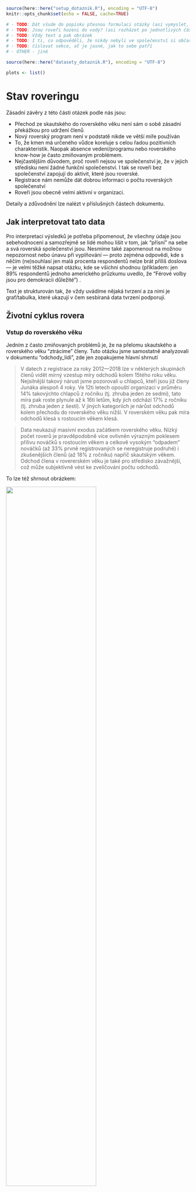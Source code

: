 

```{r setup, message=FALSE,warning=FALSE, results="hide", echo = FALSE}
source(here::here("setup_dotaznik.R"), encoding = "UTF-8")
knitr::opts_chunk$set(echo = FALSE, cache=TRUE)

# - TODO: Dát všude do popisku pťesnou formulaci otázky (asi vymyslet, aby byla v grafů)
# - TODO: Jsou roveři hozeni do vody? (asi rozházet po jednotlivých částech?)
# - TODO: Vždy text a pak obrázek
# - TODO: I ti, co odpověděli, že nikdy nebyli ve společenství si občas přivlastnili roverské role... Rozmyslet, co to znamená. (asi hlavně problém kvality dat) 
# - TODO: číslovat sekce, ať je jasné, jak to sebe patří
# - OTHER - jiné

```


```{r nacist_data, message=FALSE}
source(here::here("datasety_dotaznik.R"), encoding = "UTF-8")

plots <- list() 
```

# Stav roveringu

Zásadní závěry z této části otázek podle nás jsou:

- Přechod ze skautského do roverského věku není sám o sobě zásadní překážkou pro udržení členů
- Nový roverský program není v podstatě nikde ve větší míře používán
- To, že kmen má určeného vůdce koreluje s celou řadou pozitivních charakteristik. Naopak absence vedení/programu nebo roverského know-how je často zmiňovaným problémem.
- Nejčastějším důvodem, proč roveři nejsou ve společenství je, že v jejich středisku není žádné funkční společenství. I tak se roveři bez společenství zapojují do aktivit, které jsou roverské.
- Registrace nám nemůže dát dobrou informaci o počtu roverských společenství
- Roveři jsou obecně velmi aktivní v organizaci.

Detaily a zdůvodnění lze nalézt v příslušných částech dokumentu.

## Jak interpretovat tato data

Pro interpretaci výsledků je potřeba připomenout, že všechny údaje jsou sebehodnocení a samozřejmě se lidé mohou lišit v tom, jak "přísní" na sebe a svá roverská společenství jsou. Nesmíme také zapomenout na možnou nepozornost nebo únavu při vyplňování --- proto zejména odpovědi, kde s něčím (ne)souhlasí jen malá procenta respondentů nelze brát příliš doslova --- je velmi těžké napsat otázku, kde se všichni shodnou (příkladem: jen 89% respondentů jednoho amerického průzkumu uvedlo, že "Férové volby jsou pro demokracii důležité") .

Text je strukturován tak, že vždy uvádíme nějaká tvrzení a za nimi je graf/tabulka, které ukazují v čem sesbíraná data tvrzení podporují.

## Životní cyklus rovera

### Vstup do roverského věku

Jedním z často zmiňovaných problémů je, že na přelomu skautského a roverského věku "ztrácíme" členy. Tuto otázku jsme samostatně analyzovali v dokumentu "odchody_lidi", zde jen zopakujeme hlavní shrnutí 

> V datech z registrace za roky 2012---2018 lze v některých skupinách členů vidět mírný vzestup míry odchodů kolem 15tého roku věku. Nejsilnější takový nárust jsme pozorovali u chlapců, kteří jsou již členy Junáka alespoň 4 roky. Ve 12ti letech opouští organizaci v průměru 14% takovýchto chlapců z ročníku (tj. zhruba jeden ze sedmi), tato míra pak roste plynule až k 16ti letům, kdy jich odchází 17% z ročníku (tj. zhruba jeden z šesti). V jiných kategoriích je nárůst odchodů kolem přechodu do roverského věku nižší. V roverském věku pak míra odchodů klesá s rostoucím věkem klesá.

> Data neukazují masivní exodus začátkem roverského věku. Nízký počet roverů je pravděpodobně více ovlivněn výrazným poklesem přílivu nováčků s rostoucím věkem a celkově vysokým "odpadem" nováčků (až 33% prvně registrovaných se neregistruje podruhé) i zkušenějších členů (až 18% z ročníku) napříč skautským věkem. Odchod člena v rovererském věku je také pro středisko závažnější, což může subjektivně vést ke zveličování počtu odchodů.

To lze též shrnout obrázkem:

![ ](shared_figs/odchody.png){width=70%}

_Zde vidíme, jaká část členské základny Junáka daného věku odešla během sledovaného období, rozděleno na nováčky (registrují se poprvé) a ostatní. Raději příklad: kdyby za roky 2012---2018 období bylo v Junáku celkem 1000 chlapců, kteří se poprvé registrovali během svých 13ti let a z toho se jich 200 již znovu neregistrovalo, bude v grafu 0.2. Pruh kolem údajů ukazuje očekávanou nejistotu/šum (čím méně lidí v kategorii, tím méně si jsme jisti, že to co vidíme je reprezentativní). Pozorovaný nárůst odchodů mužských členů s 2---3 letou zkušeností v roverském věku není příliš zásadní, protože absolutní počet těchto členů je nízký. _

```{r}
if(any(hlavni_data$let_v_junaku < hlavni_data$let_v_kmeni, na.rm = TRUE)) {
  stop("Nekdo byl dele v Junaku nez v kmeni")
}

data_vstupy <- hlavni_data %>% mutate(
  vek_vstupu_do_kmene = if_else(kategorie_respondenta_full == "nyni_spolecenstvi", age - let_v_kmeni, NA_real_),
  vek_vstupu_do_junaka = age - let_v_junaku)

podile_vstoupili_do_11ti_let <- mean(data_vstupy$vek_vstupu_do_junaka < 11, na.rm = TRUE)
```


Respondenti tomuto odpovídají --- `r scales::percent(podile_vstoupili_do_11ti_let)` jich vstoupilo do Junáka když jim bylo méně než 11 let.

Bavíme-li se o vstupu do roverského společenství, málokdo vstupuje do kmene později než těsně po skautském věku.

```{r, fig.cap='Rozložení věku vstupu do kmene. Věk vstupu určen z otázek "Jak dlouho jsi ve společenství" a "Věk", proto lze určit jen u těch, kdo nyní jsou ve společenství.'}



plots$vek_vstupu_do_kmene <- data_vstupy %>% filter(!is.na(vek_vstupu_do_kmene)) %>%
  ggplot(aes(x = vek_vstupu_do_kmene)) + geom_histogram(binwidth = 1) + vodorovne_popisky_x + 
  scale_x_continuous(breaks = c(13, 15, 18, 21, 24)) +
  ggtitle("Věk vstupu do kmene\nJen členi společenství")

plots$vek_vstupu_do_kmene
```

#### Čím si prošli před vstupem

Vícekrát jsme se setkali s doměnkou, že nefunkční družinový systém je příčinou problémů roveringu. Slušné množství roverů přichází z oddílů, kde družinový systém aspoň trochu fungoval, takže se na to nemůžeme tolik vymlouvat (jakkoliv námi položené otázky nemohou odhalit, jestli družiny skutečně fungovaly dobře). Odpovědi našich respondentů jsou ostatně velmi podobné výsledkům z nedávných sond o družinovém systému.

```{r}
plots$fungovani_skautskeho_oddilu <- plot_summary_mc(hlavni_data, fungovani_skautskeho_oddilu, "Moje družina ve skautském věku") 
plots$fungovani_skautskeho_oddilu

# TODO: korelace problémů roveringu s odpovědmi o družinovém systému
```



Zároveň většina lidí, co v Junáku vytrvala až do roverského věku,  byla výrazně aktivní již ve skautském věku (_pozn.: otázka v průzkumu se ptala, co zažili --- bez upřesnění kdy, tudíž nelze vyloučit, že někteří byli rádci/podrádci či účastníci rádcovského kurzu až v roverském věku_).

```{r}
plots$zazil_radce <- hlavni_data %>% plot_summary_mc(co_zazil, "Co zažili ve skautingu", subtitle = "jen otázky k rádcování", include_values = c("radce_podradce", "radcovsky_kurz"))
plots$zazil_radce
```

#### Vlastní vstup

Jak vypadá vlastní přechod do roverského věku? Tady je opět těžká interpretace: necelých 60% uvedlo, že mělo snadný přechod. Je to úspěch nebo se máme rmoutit pro dva z pěti roverů, co to dle vlastního pocitu snadné neměli? Obdobně, když si zhruba polovina roverů myslí, že byla připravena se aspoň trochu podílet na přípravě programu rovesrkého společenství, je to hodně nebo málo?

Ptali jsme se též, jestli se roverem stanu "automaticky" když dovrším skautský věk. Vypadá to, že zhruba v polovině středisek tento přechod automatický není a nejspíš se tedy rozlišuje mezi "roverem" a "členem v roverském věku".

```{r}
vyroky_vstup <- c("rover_automaticky","vstupni_ritual","snadny_prechod", "pri_prechodu_schopny")
plots$vyroky_zazil_vstup <- plot_summary_mc(hlavni_data, vyroky_o_roveringu_zazil_2, "Rovering, který jsem zažil", subtitle = "jen otázky ke vstupu do roverského věku", include_values = vyroky_vstup)
plots$vyroky_zazil_vstup
```

Můžeme se též podívat, jak se odpovědi mění s věkem --- zde nejspíš půjde hlavně o tzv. _kohortový efekt_, kdy lidé různého věku zažili různý skauting, ale může zde být i rozdíl v tom, jak stejnou věc hodnotí mladší a starší respondenti.

```{r}
plots$vyroky_zazil_vstup_vek <- hlavni_data  %>% plot_binarni_s_nejistotou(paste0("vyroky_o_roveringu_zazil_2.",vyroky_vstup), by = age, facet = TRUE, na.rm = TRUE, names_prefix = "vyroky_o_roveringu_zazil_2.") + plot_annotation(paste0("Rovering, který jsem zažil"))

plots$vyroky_zazil_vstup_vek
```

Jedna z otázek RO byla, zda "automatický" přechod znamená též přechod “bez rituálu”. To se z dat nezdá jako pravděpodobné. Naopak všechny čtyři kombinace těchto možností jsou celkem podobně zastoupeny, jakkoliv ze členů přijatých do roveringu "automaticky" jich rituálem projde více.:

```{r}
hlavni_data %>% filter(!is.na(vyroky_o_roveringu_zazil_2)) %>%
  rename(rover_automaticky = vyroky_o_roveringu_zazil_2.rover_automaticky, vstupni_ritual = vyroky_o_roveringu_zazil_2.vstupni_ritual) %>%
  group_by(rover_automaticky, vstupni_ritual) %>%
  summarise(pocet = n()) %>%
  ungroup() %>%
  mutate(podil = scales::percent(pocet / sum(pocet)),
         rover_automaticky = if_else(rover_automaticky, "Ano", "Ne"),
         vstupni_ritual = if_else(vstupni_ritual, "Ano", "Ne"))
```

A co ti, co do společenství nikdy nevstoupili (ale již nejsou v oddíle mladších členů)? To je zhruba `r scales::percent(sum(hlavni_data$kategorie_respondenta_full == "nikdy_spolecenstvi_starsi") / nrow(hlavni_data))` respondentů.


#### Pohled nečlenů

```{r}
podil_neroveru_bez_informaci <- mean(hlavni_data$vyroky_o_roveringu_stredisko.nevim, na.rm=TRUE)
```

Data ukazují, že jen malá část roverů funguje MIMO roverské společenství ve střediscích, kde funkční roverské společenství existuje (a ví o něm). Naopak respondenti, kteří označili, že nikdy nebyli součástí společenství běžně uvádějí, že roveři v jejich středisku "Nemají definovanou úlohu".

Z lidí v roverském věku, kteří nikdy nebyli ve společenství jich `r scales::percent(podil_neroveru_bez_informaci)` označilo, že o roverech na středisku nemá informace. To je sice malé číslo, zároveň to je jedna z věcí, kde lze snáze něco změnit.

```{r}
plots$vyroky_o_roveringu_stredisko_informace <- plot_summary_mc(hlavni_data, vyroky_o_roveringu_stredisko, "O roverech v mém středisku platí", subtitle = "(jen ti, co již nejsou v mladším oddíle a nikdy nebyli ve společenství)", include_values = c("je_spolecenstvi","pravidelne","bez_ulohy", "vlastni_akce", "nejsou", "nevim"))
plots$vyroky_o_roveringu_stredisko_informace


```

V otázkách výše je taky vidět, že "mít vlastní akce" je (z pohledu lidí, co se na společenství dívají z vnějšku) o dost snažší naplnit než "funkční společenství". 


### Život ve společenství

Asi nepřekvapí, že většina roverských společenství (kmenů) je malá. Jen kolem pětiny roverů je ve společenstvích s více jak 20 členy. Zajímavé ale může být, že mikro společenství (do 5 členů) je jen minimum. _(Ač zde je možné, že někteří respondenti v malých společenství uvedli, že v žádném společenství nejsou)_.


```{r}
plots$pocet_clenu_spolecenstvi <- plot_summary_mc(hlavni_data, pocet_clenu_spolecenstvi, order_by_podil = FALSE, invert_color_threshold =  0.03)
plots$pocet_clenu_spolecenstvi

```

Naprostá většina společenství je koedukovaná, naopak jen malá část roverů si myslí, že jejich společenství je/bylo jen pro jednu generaci. Dělení na starší a mladší roverský věk se také jeví spíše jako vzácnost.

```{r}
plots$vyroky_o_roveringu_zazil_zivot <- plot_summary_mc(hlavni_data, vyroky_o_roveringu_zazil, "Rovering, který jsem zažil", subtitle = "jen části týkající se života v kmeni", include_values = c("pro_jednu_gen", "koedukovany", "spoluprace_mimo_stredisko")) 
plots$vyroky_o_roveringu_zazil_zivot

```

```{r}
vyroky_zazil_obecne <- c("mladsi_starsi", "prechodovy_ritual", "jasne_ukonceni", "jak_dlouho_chci", "roversky_slib")
plots$vyroky_o_roveringu_zazil_2 <- plot_summary_mc(hlavni_data, vyroky_o_roveringu_zazil_2, "Rovering, který jsem zažil 2", include_values = vyroky_zazil_obecne, subtitle = "jen části týkající se života v kmeni")
plots$vyroky_o_roveringu_zazil_2

```

Můžeme se podívat, jak se odpovědi liší s věkem. Nějaký trend je u dělení na mladší a starší a "roverem můžu být, jak dlouho chci" --- zde asi hlavním mechanismem bude, že mladší roveři s roverským stárnutím nemají zkušenost. Jinak se s věkem/kohortou odpovědi příliš nemění.

```{r}
plots$vyroky_zazil_obecne_vek <- hlavni_data  %>% plot_binarni_s_nejistotou(paste0("vyroky_o_roveringu_zazil_2.",vyroky_zazil_obecne), by = age, facet = TRUE, na.rm = TRUE, names_prefix = "vyroky_o_roveringu_zazil_2.") + plot_annotation(paste0("Rovering, který jsem zažil 2"))

plots$vyroky_zazil_obecne_vek
```


#### Frekvence akcí

Ptali jsme se též na frekvenci akcí, ale jen současných členů (nevěřili jsme, že bývalí si to budou dobře pamatovat). Hrubá čísla asi nepřekvapí --- většina roverů má tu a tam nějakou akci, velmi aktivních i zcela neaktivních kmenů je málo.

```{r}
if(sum(hlavni_data$frekvence_kratkych_akci < "mesicne", na.rm = TRUE) !=
   sum(hlavni_data$frekvence_kratkych_akci %in% c("nevyplneno", "nikdy","rocne","nekolik_rocne"), na.rm = TRUE)) {
  stop("Neplatny ordering")
}

```

```{r}
plots$frekvence_kratkych_akci <- plot_summary_mc(hlavni_data, frekvence_kratkych_akci, "Frekvence kratších akcí", order_by_podil = FALSE, invert_color_threshold = 0.03)
plots$frekvence_kratkych_akci

```

```{r}
plots$frekvence_vicedennich_akci <- plot_summary_mc(hlavni_data, frekvence_vicedennich_akci, "Frekvence vícedenních akcí", order_by_podil = FALSE, invert_color_threshold = 0.03)
plots$frekvence_vicedennich_akci

```
```{r}
plots$frekvence_velkych_akci <- plot_summary_mc(hlavni_data, frekvence_velkych_akci, "Frekvence velkých akcí", order_by_podil = FALSE)
plots$frekvence_velkych_akci

```


Nabízí se otázka, jak častá jsou společenství, které mají např. málo vícedenních akcí, ale pravidelně jezdí na expedice? Nebo mají hodně krátkých akcí, ale téměř žádné větší. Obojí se zdá být dosti vzácné; frekvence různých druhů akcí spolu celkem dobře koreluje. Následující obrázky ukazují jak časté jsou různé kombinace frekvencí krátkých, delších a velkých akcí (čím tmavší tím častější, barva pozadí znemaná, že tuto kombinaci nikdo nevyplnil). Vidíme, že "tmavé oblasti"  jsou tam, kde je buď málo všech druhů akcí nebo celkem dost všech druhů akcí.

```{r}
hlavni_data %>% 
  filter(frekvence_kratkych_akci != explicit_na_level) %>%
  group_by(frekvence_kratkych_akci, frekvence_vicedennich_akci) %>%
  summarise(pocet = n()) %>%
  group_by(frekvence_kratkych_akci) %>%
  mutate(podil_vicedennich = pocet / sum(pocet)) %>%
  ggplot(aes(x = frekvence_kratkych_akci, y = frekvence_vicedennich_akci, fill = podil_vicedennich)) + 
  geom_raster() + scale_x_discrete() + scale_y_discrete() + scale_fill_revize(discrete = FALSE)

hlavni_data %>%
  filter(frekvence_kratkych_akci != explicit_na_level) %>%
  group_by(frekvence_velkych_akci, frekvence_vicedennich_akci) %>%
  summarise(pocet = n()) %>%
  group_by(frekvence_vicedennich_akci) %>%
  mutate(podil_velkych = pocet / sum(pocet)) %>%
  ggplot(aes(x = frekvence_vicedennich_akci, y = frekvence_velkych_akci, fill = podil_velkych)) +
  geom_raster() + scale_x_discrete() + scale_y_discrete() + scale_fill_revize(discrete = FALSE)

```


```{r}

# ### Pohled nečlenů
# 
# Jak jsou aktivní roveři pohledem roverů mimo společenství? 
# 
# plots$vyroky_o_roveringu_stredisko_aktivita <- plot_summary_mc(hlavni_data, vyroky_o_roveringu_stredisko, "O roverech v mém středisku platí", subtitle = "(jen ti, co již nejsou v mladším oddíle a nikdy nebyli ve společenství)", include_values = c("je_spolecenstvi","pravidelne","vlastni_akce", "rozviji_se"))
# plots$vyroky_o_roveringu_stredisko_aktivita
```


#### Jak roversky žijí rádci?

Dotaz od Ifanky: Jak jsou na tom rádci u oddílů / u družin s aktivitou (jde mi asi hlavně o ty mladší) --- jak často jezdí na akce, vzdělávačky, jednoduše jak jsou aktivní?

Podívali jsme se tedy na respondenty do 18ti let včetně a porovnali ty, kteří zaškrtli "Oddílový rádce" nebo "Družinový rádce" jako jednu ze svých rolí. Ve frekvenci akcí nebo tom, jaké kurzy zažili se nezdá být velký rozdíl od "zbytku populace". 


```{r}
data_mladsi_radce <- hlavni_data %>% filter(age <= 18) %>% mutate(mladsi_radce = if_else(age <= 18 & (role_skauting.oddilovy_radce | role_skauting.druzinovy_radce), "Ano", "Ne")) 

# data_mladsi_radce %>%
#   plot_frekvence_by("frekvence_kratkych_akci", mladsi_radce)
#                                               
data_mladsi_radce %>%
  plot_frekvence_by("frekvence_vicedennich_akci", mladsi_radce) + plot_annotation("Frekvence vícedenních akcí", "členové do 18ti let včetně")

# data_mladsi_radce %>%
#   plot_frekvence_by("frekvence_velkych_akci", mladsi_radce)

  # plot_summary_mc(frekvence_kratkych_akci, "Frekvence krátkých akcí", subtitle = "Jen do 20ti let, oddíloví, družinoví rádci" , order_by_podil = FALSE)

# hlavni_data %>% filter(age < 20, role_skauting.oddilovy_radce | role_skauting.druzinovy_radce) %>%
#   plot_summary_mc(frekvence_vicedennich_akci, "Frekvence vícedenních akcí", subtitle = "Jen do 20ti let, oddíloví, družinoví rádci" , order_by_podil = FALSE)

```

```{r, fig.cap='spolecenstvi_kurzy_akce se vztahuje k oblasti "Označ všechny výroky, které platí o roveringu, který jsi sám zažil" a otázce "Jezdíme na skautské kurzy a/nebo celostátní akce.". Ostatní hodnoty se týkají oblasti "Co jsi v Junáku zažil/absolvoval?" '}
data_mladsi_radce %>% rename(co_zazil.spolecenstvi_kurzy_akce = vyroky_o_roveringu_zazil.kurzy_akce) %>% plot_binarni_s_nejistotou(c( "co_zazil.spolecenstvi_kurzy_akce", "co_zazil.cekatelky", "co_zazil.roversky_kurz", "co_zazil.vudcovky", "co_zazil.jiny_kurz"), by = mladsi_radce, names_prefix = "co_zazil.", flip = TRUE, legend_label = "Je mladší rádce", na.rm = TRUE)+ plot_annotation("Jaké kurzy zažili", "členové do 18ti let včetně")
```






### Nástroje roverského programu

```{r}

klicove_nastroje_text <- names(popisky_voleb(hlavni_data, vychovne_nastroje)[popisky_voleb(hlavni_data, vychovne_nastroje) %in% klicove_nastroje_id])

data_klicove_nastroje <- hlavni_data %>% 
  filter(!is.na(vychovne_nastroje))

data_klicove_nastroje_shrnuto <- data_klicove_nastroje %>% 
  group_by(pocet_klicovych_nastroju) %>%
  summarise(pocet = n()) %>%
  ungroup() %>%
  mutate(podil = pocet / sum(pocet))

podil_kmen_max_3_nastroje <- sum(
  data_klicove_nastroje_shrnuto %>% filter(pocet_klicovych_nastroju <= 3) %>% pull(podil))
podil_kmen_min_5_nastroju <- sum(
  data_klicove_nastroje_shrnuto %>% filter(pocet_klicovych_nastroju >= 5) %>% pull(podil))

pocet_kmen_8_nastroju <- data_klicove_nastroje_shrnuto %>% filter(pocet_klicovych_nastroju == 8) %>% pull(pocet)
pocet_respondentu_nastroje <- sum(!is.na(hlavni_data$vychovne_nastroje))
```


Respondentům jsme dali na výběr širokou paletu možných nástrojů roverského programu a měli označit, které se používají u nich ve společenství. Devět z těchto nástrojů jsme si označili za klíčové: 

`r paste0("* ",klicove_nastroje_text, collapse="\r\n ")`. 

Všimněte si, že pojmenování je spíše širší než užší, tj. pod "Výzvu" nebo "Projekt" se vejde ledacos, "Velké roverské akce" si nemuseli všichni vyložit jako "Obrok a spol." a mohli do toho třeba zahrnout expedice apod. (což je problém který jsme si uvědomili až při vyhodnocování dotazníku). 

Přes široké pojetí otázek, `r scales::percent(podil_kmen_max_3_nastroje, accuracy = 2)` respondentů je v kmeni, který použivá jen tři nebo méně z těchto nástrojů a jen `r scales::percent(podil_kmen_min_5_nastroju, accuracy = 2)` jich používá více jak polovinu. Z `r pocet_respondentu_nastroje` respondentů, kteří na otázku odpovídali, jen `r pocet_kmen_8_nastroju` respondenti zaškrtli osm z klíčových nástrojů a všech devět nezaškrtl nikdo.

```{r}
plots$klicove_nastroje <- data_klicove_nastroje_shrnuto %>%
  ggplot(aes(x = pocet_klicovych_nastroju, y = podil)) + geom_bar(stat = "identity") + vodorovne_popisky_x + plot_annotation("Počet klíčových výchovných nástrojů", subtitle =  paste0(klicove_nastroje_id, collapse = ", ")) + scale_y_continuous("Podíl", labels = scales::percent)

plots$klicove_nastroje
```

Nijak asi nepřekvapí, že počet užitých nástrojů je vyšší u kmenů aktivních i v dalších měřítkách (například dle frekvence akcí nebo vyššího počtu členů), ač ani mezi nejaktivnějšími kmeny se příliš mnoho nástrojů nepoužívá.

```{r}
data_klicove_nastroje %>% plot_ciselne_s_nejistotou("pocet_klicovych_nastroju", by = frekvence_vicedennich_akci) + plot_annotation("Počet klíčových nástrojů", "dle frekvence vícedenních akcí")


data_klicove_nastroje %>% plot_ciselne_s_nejistotou("pocet_klicovych_nastroju", by = pocet_clenu_spolecenstvi) + plot_annotation("Počet klíčových nástrojů", "dle počtu členů ve společenství")

```

```{r}
podil_nepouziva_nic <- mean(hlavni_data$vychovne_nastroje.nic, na.rm = TRUE)
podil_pouziva_projekty <- hlavni_data %>% 
  summarise(podil = mean(vychovne_nastroje.projekty, na.rm = TRUE)) %>% pull(podil)
podil_pouziva_projekty_vyzvy <- hlavni_data %>% 
  summarise(podil = mean(vychovne_nastroje.vyzvy & vychovne_nastroje.projekty, na.rm = TRUE)) %>% pull(podil)
  
```

Podíváme-li se, které konkrétní nástroje jsou nejzastoupenější, jde o velké akce, výzvy, časopis kmen, projekty a putování. 

Hodně roverů (`r scales::percent(podil_nepouziva_nic)`) je z kmenů, které nepoužívají vůbec žádné výchovné nástroje. Přestože nezanedbatelná část roverů je v kmenech, kde se používají výzvy nebo projekty, jen `r scales::percent(podil_pouziva_projekty_vyzvy)` jich používá obojí. A to za podmínek, kdy položená otázka nedávala na obsah projektů/výzev téměř žádná omezení a jako nástroj je to tedy spíše vágní. 

Roverský začátek jako jeden z mála zcela konkrétních výstupů roverského programu používá jen hodně málo roverů.

```{r}
plots$vychovne_nastroje <- plot_summary_mc(hlavni_data, vychovne_nastroje, "Používáme tyto výchovné nástroje")
plots$vychovne_nastroje
```



Celkově si tedy myslíme, že roverský program v podstatě není téměř nikde plně zaveden, naopak ve většině kmenů jsou z něj užity jen drobky.

```{r}
#TODO: Porovnat s průzkumem na Obroku!
#TODO: Proč není zaveden? 

```



```{r}
podil_roversky_program_pomaha <- mean(hlavni_data$co_pomaha_roveringu.roversky_program, na.rm=TRUE)
```

Jen `r scales::percent(podil_roversky_program_pomaha)` respondentů uvedlo, že dle jejich zkušenosti "Roverský program vydaný Junákem" roveringu "znatelně pomáhá".

Tím, že míra zavedení (ve smyslu počtu používaných nástrojů) dost koreluje s jinými měřítky aktivity, je nepravděpodobné, že by se zde podařilo oddělit příčinu a následek, jakkoliv je určitě ještě možné se pokusit o detailnější analýzu. 

```{r}
#TODO: subset, kde je zaveden, pomáhá?
#TODO: Přispívá RSP k nějakým problémům roveringu?
#TODO: Může RSP v principu fungovat navzdory problémům roveringu?
```


#### Muži, ženy a nástroje

Musíme velmi opatrně, protože muži ve vzorku jsou celkově starší než ženy.

```{r}
# Korelace rozdílů v mužsko-ženských použití nástrojů a spokojenosti ve společenství, tj. Je něco co “cpeme holkám”? 
# TODO: rozdíly v pohlaví A ve spokojenosti --- trošku komplikované, zatím odkládám.
```

V první řadě se můžeme podívat, jak se liší použití nástrojů mezi pohlavími.

Existuje pár nástrojů, kde je rozdíl v užití mezi pohlavími, ale jedná se spíše o ty okrajové (wiki používají muži zhruba 3x častěji než ženy, naopak RoverNet používají ženy 2x častěji a diář ženy zhruba 1.5x častěji).

```{r}
data_nastroje_pohlavi <- hlavni_data %>%
  filter(!is.na(vychovne_nastroje)) %>%
  pivot_longer(starts_with("vychovne_nastroje."), names_prefix = "vychovne_nastroje.", names_to = "nastroj",
                values_to = "pouziva") %>%
  group_by(nastroj) %>%
  summarise(
    vice_u_muzu_absolutne = mean(pouziva[sex == "muz"]) - mean(pouziva[sex == "zena"]),
    vice_u_muzu_relativne = mean(pouziva[sex == "muz"]) / mean(pouziva[sex == "zena"])
    ) %>%
  ungroup()

plots$nastroje_rozdil_pohlavi_relativne <- data_nastroje_pohlavi %>%
  mutate(nastroj = fct_reorder(nastroj, vice_u_muzu_relativne)) %>%
  ggplot(aes(x = nastroj, y = vice_u_muzu_relativne)) + geom_bar(stat = "identity") + scale_y_log10("", breaks = c(0.5, 2/3,1,1.5,2), labels = c("Ženy 2x častěji", "Ženy 1.5x častěji", "Stejně", "Muži 1.5x častěji", "Muži 2x častěji")) + plot_annotation("Využívání nastrojů rovery a rangers", "Relativní rozdíl")

plots$nastroje_rozdil_pohlavi_relativne
```

Můžeme se též podívat na absolutní čísla (tj. o kolik procentních bodů se podíl uživatelů liší mezi muži a ženami). Výsledky jsou podobné, ale relativně nízké absolutní hodnoty potvrzují, že velké relativní rozdíly jsou hlavně u nástrojů, které nejsou celkově příliš používané. S výjimkou kurzů jsou mezi zásadními nástroji jen malé rozdíly. 

```{r}
plots$nastroje_rozdil_pohlavi_absolutne <- data_nastroje_pohlavi %>%
  mutate(nastroj = fct_reorder(nastroj, vice_u_muzu_absolutne)) %>%
  ggplot(aes(x = nastroj, y = vice_u_muzu_absolutne)) + geom_bar(stat = "identity") + scale_y_continuous("Podíl muži - podíl ženy", labels = scales::percent) + plot_annotation("Využívání nastrojů rovery a rangers", "Absolutní rozdíl")

plots$nastroje_rozdil_pohlavi_absolutne
#TODO zohlednit věk
```

Potvrzuje se  zkušenost z kurzů, že na ně častěji jezdí ženy --- a zde vidíme, že to nelze snadno svést na rozdílné počty roverů a rangers --- společenství, kde jsou ženy, využívají roverské kurzy častěji.


#### Kurzy

Na kurzy se taky můžeme podívat přes otázku, co sami respondenti (tedy ne jejich společenství) zažili:

```{r}
plots$co_zazil_kurzy <- hlavni_data %>% plot_summary_mc(co_zazil, "Co zažili ve skautingu", exclude_values = c("radce_podradce", "radcovsky_kurz", "__nic"))
plots$co_zazil_kurzy

aspon_jeden_kurz <- mean(hlavni_data$co_zazil %contains_any_word% c("cekatelky","vudcovky","roversky_kurz", "jiny_kurz"), na.rm = TRUE)

podil_kurzy_nastroj <- mean(hlavni_data$vychovne_nastroje.kurzy, na.rm = TRUE)
```


Obecně vidíme, že méně lidí zažilo roverský kurz, než kolik říká, že jejich společenství využívá kurzy jako nástroj (to bylo `r scales::percent(podil_kurzy_nastroj)`). Na kurzy --- zejména čekatelky --- se hodně jezdí (tedy ve vzorku roverů, který máme). Celých `r scales::percent(aspon_jeden_kurz)` respondentů bylo aspoň na jednom z kurzů zmíněných výše.

Počet účastníků kurzů samozřejmě roste s věkem respondentů, takže mezi těmi, co vydží do cca 20 let už má čekatelky za sebou kolem 80% a procento složených vůdcovek je u starších také dosti vysoké. Zde je nepravděpodobné, že by šlo z velké části o kohortový efekt (tj. že v době, kdy nyní staří roveři byli mladší se více jezdilo na kurzy) a čekal bych, že skutečně s věkem přibývá kvalifikovaných.

```{r}
plots$kurzy_vek <- hlavni_data %>% filter(!is.na(co_zazil)) %>% plot_binarni_s_nejistotou(paste0("co_zazil.", c("cekatelky","vudcovky","roversky_kurz", "jiny_kurz")), names_prefix = "co_zazil.", by = age) +  plot_annotation(title = "Kurzy, co zažili, dle věku")

plots$kurzy_vek
```

Obecně se tedy dá očekávat, že kurzy jsou dobrým místem, kde lidé v roverském věku mohou být vystaveni myšlenkám roveringu --- jen málo lidí v roverském věku je kurzy zcela netknuto.


V našem vzorku též vyšlo, že ženy o něco častěji uvádějí, že zažily roverské kurzy, ale po zohlednění rozdílů ve věku se rozdíl nezdá přesvědčivý (data zde neukazujeme).


#### Velké akce a neorganizované společenství 

> Dotaz RO: Čekali bychom, že velké akce jsou důležité pro společenství, co není moc organizované, ale data to možná nepotvrzují.

To můžeme asi posoudit jen z toho, jak velká část takových společenství velké akce využívá. Kmeny s organizací (tahoun, rada, vudce) nebo jen ty, co mají vůdce jezdí na velké akce spíše častěji než ty méně organizované, jakkoliv rozdíl je velmi malý. Jak moc jsou velké akce "důležité" z toho samozřejmě zjistit nemůžeme. 

```{r}
plot_velke_akce_organizovan <- hlavni_data %>% plot_binarni_s_nejistotou("vychovne_nastroje.velke_akce", organizace_strucne, na.rm = TRUE) + plot_annotation("Podíl kmenů užívajících velké akce", "dle různých měřítek organizace")

plot_velke_akce_organizovan
```

### Spokojenost roverů


```{r}
plots$spokojenost_rs <- hlavni_data %>% plot_summary_mc(spokojenost_clenstvim_v_rs, "Spokojenost s členstvím ve společenství", 'Přesná otázka: "Se svým členstvím v roverském společenství jsem celkově spokojena"')
plots$spokojenost_rs

# TODO: životní spokojenost!
```

Vztahy mezi rovery jsou jednoznačně věc, se kterou jsou roveři nejčastěji spokojeni a nejméně často nespokojeni.  Naopak je mnohem více roverů nespokojeno s četností akcí než je s ní spokojeno a ani polovina roverů není spokojena s náplní programu.

```{r, fig.cap='Kombinuje otázky "Označ vše, s čím jsi (byl) ve svém roverském společenství SPOKOJEN" a "Označ vše, s čím jsi (byl) ve svém roverském společenství NESPOKOJEN" --- pokud na obojí padla stejná odpověď, je to uvedeno jako "Smíšené" '}
data_s_cim_spokojen <- hlavni_data %>% filter(!is.na(s_cim_spokojen), !is.na(s_cim_nespokojen)) %>% select(starts_with("s_cim_spokojen"), starts_with("s_cim_nespokojen"))
spokojen_labels <- attributes(hlavni_data$s_cim_spokojen)$labels
for(l in spokojen_labels) {
  spokojen <- data_s_cim_spokojen[[paste0("s_cim_spokojen.",l)]]  
  nespokojen <- data_s_cim_spokojen[[paste0("s_cim_nespokojen.",l)]]  
  data_s_cim_spokojen[[paste0("spokojen_combined.",l)]] <- 
    case_when(spokojen & !nespokojen ~ "spokojen",
              nespokojen & !spokojen ~ "nespokojen",
              TRUE ~ "smisene"
              )
}

labels_spokojen <- popisky_voleb(hlavni_data, s_cim_spokojen)

data_s_cim_spokojen %>% 
  pivot_longer(starts_with("spokojen_combined"),                                                               names_prefix = "spokojen_combined.", names_to = "kategorie", values_to = "spokojen") %>% 
  group_by(kategorie, spokojen) %>% 
  summarise(pocet = n()) %>%
  group_by(kategorie) %>% 
  mutate(podil = pocet / sum(pocet), 
         spokojen = factor(spokojen, levels = c("nespokojen","smisene", "spokojen")),
         y_text = case_when(spokojen == "spokojen" ~ 0.08,
                            spokojen == "nespokojen" ~ 0.92,
                            TRUE ~ 0.5),
         text = if_else(spokojen == "smisene", "", scales::percent(podil, accuracy = 1)),
         nazev_kategorie = factor(kategorie, levels = labels_spokojen, labels = names(labels_spokojen))
         ) %>%
  
  ggplot(aes(x = nazev_kategorie, y = podil, fill = spokojen)) + geom_bar(stat = "identity") +
  geom_text(aes(x = nazev_kategorie, y = y_text, color = spokojen, label = text), family = title_family(), size = 6) +
  coord_flip() + discrete_scale("fill", "revize_test",palette = revize_pal(palette = "continuous")) + discrete_scale("color", "revize_test",palette = revize_pal(palette = "continuous", reverse = TRUE)) + guides(color = FALSE) + 
  theme(axis.text.x = element_blank(), axis.title.x = element_blank()) +
  plot_annotation("S čím jsi ve společenství (ne)spokojen ")

# plots$s_cim_spokojen <- plot_summary_mc(hlavni_data, s_cim_spokojen, title = "S čím jsi ve společenství spokojen", exclude_values = "postoj_strediska")
# plots$s_cim_spokojen
# 
# 
# 
# plots$s_cim_nespokojen <- plot_summary_mc(hlavni_data, s_cim_nespokojen, title = "S čím jsi ve společenství NEspokojen", exclude_values = "postoj_strediska") 
# plots$s_cim_nespokojen

```

Pro spokojenost s frekvencí akcí je tu jistý klesající trend s věkem --- velké výkyvy u starších roverů je třeba brát s rezervou, protože to je malý vzorek (křivka pro "nespokejen s četností akcí" je vlastně jen inverzní). Taky je možné, že se jedná alespoň částečně o kohortový efekt (tj. že roveři, co jsou dnes staří, zažili jako mladí jiný skauting/rovering i svět obecně a tak jinak hodnotí svou současnou činnost).

```{r}
# , fig.cap="Bereme zde jen současné členy, protože u bývalých členů není jasné, jak dlouho jsou již mimo společenství."

plots$spokojenost_frekvence_akci_vek <- hlavni_data %>% 
  filter(kategorie_respondenta == "nyni_spolecenstvi") %>%
  plot_binarni_s_nejistotou(c("s_cim_spokojen.cetnost_akci"), age, na.rm = TRUE) + plot_annotation("Spokojen s frekvencí akcí dle věku", "Jen současní členové")

plots$spokojenost_frekvence_akci_vek
```

Intuitivně asi čekáme, že většina nespokojených je nespokojena, protože akcí je málo a jen málo proto, že akcí je moc. Přímo jsme se na toto dělení neptali, ale můžeme to zodpovědět nepřímo tak, že se podíváme, jestli ti spokojení mají obecně více akcí.

A skutečně, čím více akcí (jakéhokoliv druhu), tím spokojenější s frekvencí akcí. Nicméně zhruba čtvrtina současných roverů je spokojená s četností "nikdy".

```{r}
plots$spokojenost_frekvence_akci_kratke_akce <- hlavni_data %>%
  filter(kategorie_respondenta == "nyni_spolecenstvi") %>%
  plot_binarni_s_nejistotou("s_cim_spokojen.cetnost_akci", frekvence_kratkych_akci, na.rm = TRUE) + plot_annotation("Spokojen s frekvencí akcí dle frekvence", "Krátké akce")
plots$spokojenost_frekvence_akci_kratke_akce  
```

Frekvence různých druhů akcí spolu dost korelují, takže grafy pro vícedenní a větší akce vypadají velmi podobně.


Trend s věkem je též vidět u spokojenosti s náplní programu, ač zde dosahuje minima kolem 20tého roku věku. Možná čistě proto, že nespokojení starší členové již ve společenství nejsou. Taky opět může jít částečně o kohortový efekt.

```{r, fig.cap="Bereme zde jen současné členy, protože u bývalých členů není jasné, jak dlouho jsou již mimo společenství."}
hlavni_data %>% 
  filter(kategorie_respondenta == "nyni_spolecenstvi") %>%
  plot_binarni_s_nejistotou(c("s_cim_spokojen.program"), age, na.rm = TRUE) + plot_annotation("Spokojen s náplní programu dle věku", "Jen současní členové")
```

### Stárnutí rovera

```{r}
podil_vic_jak_3_roky_v_kmeni <- hlavni_data %>% filter(!is.na(let_v_kmeni))  %>% summarise(podil = mean(let_v_kmeni > 3)) %>% pull(podil)

podil_vic_jak_3_roky_v_kmeni_dokoncene <- hlavni_data %>% filter(!is.na(let_v_kmeni), kategorie_respondenta == "drive_spolecenstvi")  %>% summarise(podil = mean(let_v_kmeni > 3)) %>% pull(podil)

```


Jen `r scales::percent(podil_vic_jak_3_roky_v_kmeni)` respondentů strávilo ve svém kmeni více jak tři roky. To je samozřejme trochu pesimistické, protože část roverů ještě v kmeni je a nějaké roky ještě dožene. 

```{r, fig.cap='Otázka: "Kolik celých let jsi strávila v roverském společenství?" --- současní i bývalí členové.'}
plots$roky_ve_spolecenstvi <- hlavni_data %>% filter(!is.na(let_v_kmeni)) %>% ggplot(aes( x = let_v_kmeni)) + geom_histogram(binwidth = 1) + ggtitle("Počet let ve společenství") + scale_x_continuous("Let ve společenství") + scale_y_continuous("Počet") + vodorovne_popisky_x 
plots$roky_ve_spolecenstvi
```


```{r}
# TODO censored model pro dobu ve společenství.

# data_let_v_kmeni_censored <- hlavni_data %>% filter(kategorie_respondenta_full %in% c("nyni_spolecenstvi", "drive_spolecenstvi"), !is.na(let_v_kmeni)) %>%
#   mutate(is_censored = kategorie_respondenta_full == "nyni_spolecenstvi")
# fit_let_v_kmeni <- brm_with_cache(let_v_kmeni | cens(is_censored) ~ 1, family = brms::brmsfamily("negbinomial"), data = data_let_v_kmeni_censored, cache_file = here("local_data","fits", "let_v_kmeni.rds"))
# summary(fit_let_v_kmeni)
# 
# brms::pp_check(fit_let_v_kmeni, "bars", newdata = data_let_v_kmeni_censored %>% filter(!is_censored))
# 
# let_v_kmeni_pred <- brms::posterior_predict(fit_let_v_kmeni, new_data = dat.frame(is_censored = FALSE))
# 
# podil_vic_jak_3_roky_v_kmeni_model <- mean(let_v_kmeni_pred > 3)
# 
# prumer_let_v_kmeni_model <- mean(let_v_kmeni_pred)
```


Celkem nepřekvapivě klesá aktivita kmenů s věkem jejich členů (ač opět nesmíme zapomenout na možnost, že jde o kohortový efekt, tj. míra aktivity se nemusela s věkem změnit pokud nyní starší roveři byli méně aktivní už zamlada, například proto, že rovering byl tehdy méně podporován):

```{r, fig.cap = 'Pro zařazení do "Aktivní-základ" musí být buď frekvence krátkých akcí častější než měsíčně NEBO několikrát ročně krátké a vícedenní akce NEBO aspoň jednou ročně velká akce a nějaké kratší nebo vícedenní akce. Pro zařazení do "Aktivní-velmi" musí být uvedena alespoň jednou ročně velká akce A ZÁROVEŇ alespoň několik vícedenních akcí ročně A ZÁROVEŇ alespoň jednou měsíčně krátké akce.'}
plots$aktivita_vek <- hlavni_data %>% 
  filter(kategorie_respondenta_full == "nyni_spolecenstvi") %>%
  plot_binarni_s_nejistotou(c("kmen_aktivni_zaklad","kmen_aktivni_velmi"), age, names_prefix = "kmen_", na.rm = TRUE) +
  plot_annotation("Aktivita (frekvence akcí) - věk\nJen současní členové") + scale_x_continuous("Věk")
           
plots$aktivita_vek

```

Otázkou je, jestli je to spíše věkem členů nebo délkou trvání kmene. Délku existence kmene nemáme, ale můžeme se podívat na počet let v kmeni. Trend je výraznější u věku, takže bych spíš vsadil na věk. Nedá se to ale dobře rozlišit, protože to spolu hodně koreluje.


```{r}
plots$aktivita_let_v_kmeni <- hlavni_data %>% 
  filter(kategorie_respondenta_full == "nyni_spolecenstvi", let_v_kmeni < 8) %>%
  plot_binarni_s_nejistotou(c("kmen_aktivni_zaklad","kmen_aktivni_velmi"), let_v_kmeni, names_prefix = "kmen_") +
  plot_annotation("Aktivita (frekvence akcí) - let v kmeni\nJen současní členové")
           
plots$aktivita_let_v_kmeni
```



Spokojenost s členstvím _velmi mírně_ klesá s věkem, těžko z toho dělat silné závěry, protože, jak jsme viděli výše, s věkem klesá frekvence akcí a frekvence akcí taky koreluje se spokojeností, takže velká otázka, co je zde příčinou a následkem (a může to být jen kohortový efekt)

```{r}
hlavni_data %>% filter(kategorie_respondenta_full == "nyni_spolecenstvi") %>%
  mutate(spise_spokojen = spokojenost_clenstvim_v_rs > 4, naprosto_spokojen = spokojenost_clenstvim_v_rs > 6) %>%
  plot_binarni_s_nejistotou(c("spise_spokojen","naprosto_spokojen"), age) + scale_x_continuous("Věk") + plot_annotation("Spokojen s členstvím v RS - Věk\nJen současní členové")
  
```

Se stárnutím (a tím delší dobou ve společenství) se také trochu mění to, jaké problémy respondenti uvádějí. Vytížení oddíly i stěhování pryč roste mezi 15tým a cca 20tým rokem, poměrně výrazně, a zapojení roverů jako "pracovní čety" či že roveři "nevědí jak na to" v tomto období také roste, ač zdaleka ne tak výrazně. Ostatní problémy pak již spolehlivý trend nevykazují. A nezapomeňme opět na možnost, že jde o kohortový efekt, ač zde bych to považoval za spíše nepravděpodobné.

```{r}
nazvy_problemy <- names(hlavni_data)[grepl("^problemy_roveringu\\.", names(hlavni_data))]


plots$problemy_vek <- hlavni_data %>% filter(kategorie_respondenta == "nyni_spolecenstvi") %>% plot_binarni_s_nejistotou(nazvy_problemy, by = age, names_prefix = "problemy_roveringu.", facet = TRUE) + plot_annotation(paste0("Problémy roveringu dle věku "), "pouze současní členové společenství")

plots$problemy_vek
```

### Odchod ze společenství

```{r}
podil_jasne_ukonceni <- hlavni_data %>% summarise(podil = mean(vyroky_o_roveringu_zazil_2.jasne_ukonceni, na.rm = TRUE)) %>% pull(podil)
podil_jak_dlouho_chci <- hlavni_data %>% summarise(podil = mean(vyroky_o_roveringu_zazil_2.jak_dlouho_chci, na.rm = TRUE)) %>% pull(podil)
```

Odchod z roveringu není příliš strukturován --- jen `r scales::percent(podil_jasne_ukonceni)` uvádí, že "Je jasné za jakých podmínek přestanu být roverem a posunu se dál", naopak `r scales::percent(podil_jasne_ukonceni)` uvádí, že "Roverem můžu být, jak dlouho budu chtít."

```{r}
podil_jen_zaniklo_nefungovalo <- hlavni_data %>% summarise(podil = mean(proc_neni_rover == "zaniklo_nefungovalo", na.rm = TRUE)) %>% pull(podil)
```


Nejvíc se odchází proto, že společenství zanikne nebo nefunguje. Špatné mezilidské vztahy jsou naopak méně běžnou příčinou.


```{r}
plots$proc_neni_rover <- plot_summary_mc(hlavni_data, proc_neni_rover, "Proč už nejsem v roverském společenství")
plots$proc_neni_rover

#zaniklo_nefungovalo_jediny_duvod

#TODO shrnout něco jiného
```

Málokdy (`r scales::percent(podil_jen_zaniklo_nefungovalo)`  je ale zánik/nefunkčnost uveden jako jediný důvod --- většinou se k němu přidávají další osobní důvody.

```{r}
plots$proc_neni_rover_zaniklo <- 
  hlavni_data %>% filter(proc_neni_rover.zaniklo_nefungovalo) %>%  plot_summary_mc(proc_neni_rover, "Proč už nejsem v roverském společenství", max_podil = 0.99, subtitle = "Jen ti, co odpověděli, že společenství zaniklo/nefungovalo")
plots$proc_neni_rover_zaniklo


```

Podobné výsledky nám dá, když se podíváme na to, co vidí respondenti jako hlavní problémy roveringu --- stěhování pryč je opět velmi výrazné, hned za přílišným vytížením v oddíle (vytížení v oddíle jsme bohužel opomněli dát jako možnost do otázky "Proč už nejsem rover").

```{r}
plots$problemy_cleni_ukonceni <- hlavni_data %>% plot_summary_mc(problemy_roveringu, "Hlavní problémy roveringu \n jen členi společenství", include_values = c("vytizeni_oddily","odstehovani","vytizeni_mimo", "nevidi_smysl", "spatne_vztahy"))

plots$problemy_cleni_ukonceni
podil_odstehovani <- mean(hlavni_data$problemy_roveringu.odstehovani, na.rm = TRUE)
```

Když se podíváme na vývoj v čase vidíme, že kolem 16tého roku jsou zhruba 3/4 respondentů ve společenství, s rostoucím věkem pak postupně klesá podíl roverů, co jsou ve společenství a srovnatelně přibývá "odpadlíků". 

```{r}
plots$vek_kategorie <-  hlavni_data %>% 
  mutate(`Je ve spolecenstvi` = kategorie_respondenta == "nyni_spolecenstvi", `Byl ve spolecenstvi` = kategorie_respondenta == "drive_spolecenstvi", `Nikdy nebyl` = kategorie_respondenta == "nikdy_spolecenstvi") %>%
  plot_binarni_s_nejistotou(c("Je ve spolecenstvi","Byl ve spolecenstvi", "Nikdy nebyl"), age, legend_label = "") +
  scale_x_continuous("Věk")+ plot_annotation("Věkové rozložení dle kategorie")

plots$vek_kategorie
```

Asi také nepřekvapí, že respondenti, kteří dříve byli ve společenství, ale již nejsou, uvádějí o svém bývalém společenství častěji v podstatě všechny problémy roveringu. Zajímavé ale je, že u skautského vytížení uvnitř středisek i mimo střediska a u zapřažení roverů jako pracovní čety je rozdíl mezi současnými a bývalými členy zanedbatelný (a u absence kvalitního programu nejspíš také). Lze to brát jako jemný náznak, že tyto problémy přispívají k odchodu roverů ze společenství spíše méně.

```{r}
hlavni_data %>% filter(kategorie_respondenta != "nikdy_spolecenstvi") %>% plot_binarni_s_nejistotou(nazvy_problemy, kategorie_respondenta, flip = TRUE, names_prefix = "problemy_roveringu.") + svisle_popisky_x + plot_annotation("Problémy roveringu", "současní vs. bývalí členové společenství")
```



## Forma vedení a forma společenství

Nejprve hrubý přehled. Všimněme si, že formální rada kmene je obecně poměrně málo zastoupená, zatímco různé formy neformálního (či žádného) vedení jsou zastoupeny poměrně bohatě.

```{r}
plots$organizace_spolecenstvi <- plot_summary_mc(hlavni_data, organizace_spolecenstvi, title = "Organizace kmene")
plots$organizace_spolecenstvi
```

Taky se vyskytují skoro všechny možné kombinace vedení:

```{r, fig.cap="Na obrázku je v každém políčku znázorněno, kolik respondentů, kteří označili formu organizace v daném řádku vybralo též formu organizace ve sloupci. Vidíme tedy například, že přes polovinu kmenů, které mají formální radu určenou zhůry (oddíl/středisko) má i formálního vedoucího zhůry, zatímco z kmenů co mají vůdce zhůry (kterých je hodně) má navíc formální radu jen poměrně malé procento."}
plots$organizace_spolecenstvi_kombinace <- 
  hlavni_data %>% select(organizace_spolecenstvi) %>%
    filter(!is.na(organizace_spolecenstvi)) %>%
    crossing(organizace_a =  popisky_voleb(hlavni_data, organizace_spolecenstvi)) %>%
    crossing(organizace_b =  popisky_voleb(hlavni_data, organizace_spolecenstvi)) %>%
    mutate(oboji = organizace_spolecenstvi %contains_word% organizace_a & organizace_spolecenstvi %contains_word% organizace_b) %>%
    group_by(organizace_a, organizace_b) %>%
    summarise(podil_radek = sum(oboji) / sum(organizace_spolecenstvi %contains_word% organizace_b)) %>%
    ungroup() %>%
    filter(organizace_a != organizace_b) %>%
    ggplot(aes(x = organizace_a, y = organizace_b, fill = podil_radek)) + geom_raster() + scale_fill_revize(name ="Podíl z řádku", discrete = FALSE, labels = scales::percent) +
    scale_y_discrete("Ti, co mají ... ") +
    scale_x_discrete("... mají zároveň též") +
    plot_annotation("Kombinace organizace kmene")

plots$organizace_spolecenstvi_kombinace
```


```{r}
#TODO vymyslet, jak zaradit
# plots$role_roverske <- hlavni_data %>% filter(kategorie_respondenta != "nikdy_spolecenstvi") %>% plot_summary_mc(role_skauting, "Role ve skautingu", subtitle = "pouze kdo byl/je ve společenství, pouze roverské role", include_values = roverske_role, exclude_values = "rover_sam")
# plots$role_roverske

# TODO: Roverské role vs. organizace společenství (asi opět hlavně kontrola kvality)

```



Pro další kroky si strukturu organizace trochu zjednoduššíme a rozdělíme respondenty na ty, jejichž kmeny mají formálního vůdce, na ty, které jsou nějak organizovány (neformální tahoun, kmenová rada) a ty, které nemají jasné vedení. Zvlášť pak vezmeme kmeny, které se označují jako neaktivní (ač třeba mají vůdce).


Zajímavé je, že přítomnost nějaké formy organizace je spojena jen se zanedbatelnou změnou toho, jak často respondenti uvádějí různé problémy. Jediný problém, který skutečně výrazně mizí s přítomností vedení je "Nikdo rovery neorganizuje/nevede".

```{r}
hlavni_data %>% filter(kategorie_respondenta != "nikdy_spolecenstvi") %>%
  plot_binarni_s_nejistotou(nazvy_problemy, organizace_strucne, flip = TRUE, names_prefix = "problemy_roveringu.") + svisle_popisky_x + plot_annotation("Problémy roveringu", "podle formy vedení")

```

Připomínáme, že absence kvalitního programu či obecně know-how, jak rovering dělat je častým jevem, který bychom čekali, že přítomnost vedení pomůže vyřešit.

```{r, fig.cap="Vytížení u mladších oddílů je tu pro referenci, protože to je nejčastěji zmiňovaný problém."}
plots$problemy_cleni_vedeni <- hlavni_data %>% plot_summary_mc(problemy_roveringu, "Hlavní problémy roveringu \n jen členi společenství", include_values = c("bez_vedeni","bez_kvalitniho_programu", "nevime_jak", "vytizeni_oddily"))

plots$problemy_cleni_vedeni
```



V sondách do roveringu 2015 jsme našli asociaci mezi tím, že kmen má vůdce a větší spokojeností i větší aktivitou kmene. V současných datech větší spokojenost u vedených kmenů nevidíme, jakkoliv vyšší frekvenci akcí ano.

```{r}
hlavni_data %>% filter(kategorie_respondenta == "nyni_spolecenstvi") %>% plot_ciselne_s_nejistotou("spokojenost_clenstvim_v_rs", by = organizace_strucne) + plot_annotation("Spokojenost s členstvím v RS", "dle organizace kmene, jen současní členové")
```

```{r}
plots$frekvence_vicedenni_organizace <- hlavni_data %>% filter(kategorie_respondenta == "nyni_spolecenstvi") %>%plot_frekvence_by("frekvence_vicedennich_akci", organizace_strucne) + plot_annotation("Frekvence vícedenních akcí", "dle organizace kmene, jen současní členové")
plots$frekvence_vicedenni_organizace
```

Vyšší míra organizace společenství je také spojena s větším množstvím užívaných výchovných nástrojů.

```{r}
plots$klicove_nastroje_organizece <- hlavni_data %>% filter(!is.na(vychovne_nastroje), kategorie_respondenta == "nyni_spolecenstvi") %>% plot_ciselne_s_nejistotou("pocet_klicovych_nastroju", organizace_strucne) + plot_annotation("Výchovné nástroje dle organizace", subtitle =  paste0("Počet použitých klíčových nástrojů. Za klíčové se berou:\n ", paste0(klicove_nastroje_id, collapse = ", ")))

plots$klicove_nastroje_organizece
```

Potenciálním problémem těchto porovnání je, že část společenství, které mají vůdce je v průzkumu reprezentována přímo těmito vůdci. Můžeme očekávat, že vůdci vnímají své společenství trochu jinak než ostatní členové. U porovnání frekvence akcí to ale nehraje velkou roli (graf vypadá téměř stejně, když odpovědi samotných vůdců vynecháme). U počtu použitých nástrojů to výsledky ovlivní --- může to tedy být tím, že vůdci mají celkově lepší znalost nástrojů, ač jejich společenství ve skutečnosti více nástrojů nepoužívají.


## Roveři ve vedení oddílu

```{r}
if(any(!is.na(hlavni_data$vyroky_o_roveringu_stredisko) & !is.na(hlavni_data$vyroky_o_roveringu_zazil))) {
  stop("Neoddělené výroky")
}
podil_vedeni_rovering <- mean(hlavni_data$vyroky_o_roveringu_zazil.vedeni_je_rovering, na.rm = TRUE)
labels_vyroky_o_roveringu_zazil <- popisky_voleb(hlavni_data, vyroky_o_roveringu_zazil)
popis_vedeni_je_rovering <- names(labels_vyroky_o_roveringu_zazil)[labels_vyroky_o_roveringu_zazil == "vedeni_je_rovering"]

podil_aspon_nejak_funkce <- hlavni_data %>%
  filter(je_rover) %>% 
  summarise(podil = mean(role_skauting.vedouci_zastupce_oddilu | 
                           role_skauting.clen_vedeni_oddilu |
                           role_skauting.oddilovy_radce)) %>% pull(podil)
```

Překvapení: `r scales::percent(podil_vedeni_rovering)` označilo, že "`r popis_vedeni_je_rovering`". Podíváme-li se na respondenty, co sami sebe označili za rovery --- jaké mají ve skautu další role? Nejčastěji to jsou role spojené s vedením dětí. Velká část roverů (`r scales::percent(podil_aspon_nejak_funkce)`) zastává aspoň jednu funkci v oddíle mladších členů (vedoucí, zástupce, člen vedení, oddílový rádce).


```{r}
plots$dalsi_role_roveru <- hlavni_data %>%
  filter(je_rover) %>%
  plot_summary_mc(role_skauting, "Další role roverů", subtitle = "Rover = vybral roverskou roli", exclude_values = c("clen_roveru", "tahoun_roveru", "rover_sam", "vedouci_roveru","clen_rady_roveru", "tym_akce_mimo", "__nic", "tym_akce_stredisko"))
plots$dalsi_role_roveru  


```


Role "družinový rádce" mi přijde podezřelá --- skutečně je tolik starších družinových rádců?

```{r}
hlavni_data %>% plot_binarni_s_nejistotou("role_skauting.druzinovy_radce", age, na.rm = TRUE) + plot_annotation("Podíl družinových rádců dle věku")
```

Vzhledem k tomu, že asi 15% 21 letých a starších označilo "družinový rádce" jako jednu ze svých skautských rolí, je možné, že nemalá část lidí rozuměla otázce ve smyslu "byli jste někdy XX". Musíme tedy role brát s opatrností.

```{r}
hlavni_data %>% plot_binarni_s_nejistotou("role_skauting.vedouci_zastupce_oddilu", age, na.rm = TRUE) + plot_annotation("Podíl vedoucích/zástupců oddílu dle věku")
hlavni_data %>% plot_binarni_s_nejistotou("role_skauting.clen_vedeni_oddilu", age, na.rm = TRUE) + plot_annotation("Podíl členů vedení dle věku")
```


Nabízí se otázka, do jaké míry vůdcovská role rovera ovlivňuje chod roverského společenství. Nezdá se ale, že by roveři s vůdcovskou rolí uváděli nižší aktivitu kmene, jakkoliv vůdcovská role je spojena s nižší spokojeností s členstvím.

```{r}
hlavni_data %>% plot_frekvence_by("frekvence_vicedennich_akci", ma_vudcovskou_roli) + plot_annotation("Frekvence vícedenních akcí", "U roverů, kteří mají zároveň vůdcovskou roli")
```

```{r}
hlavni_data %>% filter(!is.na(ma_vudcovskou_roli), !is.na(spokojenost_clenstvim_v_rs)) %>% plot_ciselne_s_nejistotou("spokojenost_clenstvim_v_rs", ma_vudcovskou_roli) + plot_annotation("Spokojenost s členstvím ve společenství", "U roverů, kteří mají zároveň vůdcovskou roli")
```


```{r}
# TODO: je tu bug
# hlavni_data %>% filter(je_rover) %>%
#   plot_ciselne_s_nejistotou("lss", ma_vudcovskou_roli) + plot_annotation("Roveři ve vůdcovské roli \n a životní spokojenost")
```

## Roverští singles


```{r}
podil_roveru_mezi_bez_spolecenstvi <- hlavni_data %>% filter(kategorie_respondenta == "nikdy_spolecenstvi") %>% summarise(podil = mean(je_rover, na.rm = TRUE)) %>% pull(podil)
```

`r scales::percent(podil_roveru_mezi_bez_spolecenstvi)` lidí v roverském věku, kteří jsou mimo společenství považuje "rover" za jednu ze svých rolí. Měli jsme i zvlášť otázku na roli "Rover/rangers bez společenství", ale tu vybralo i dost lidí, co označili, že jsou součástí společenství a tak jí dále ignorujeme.

V dalším jako singles bereme lidi bez společenství, i když sami sebe za rovera nepovažují.  


```{r}
plots$spokojenost_junak <- hlavni_data %>% plot_summary_mc(spokojenost_s_fungovanim_v_junaku, "Spokojenost s fungováním v Junáku", subtitle = "Jen bez roverske zkušenosti", invert_color_threshold = 0.05)
plots$spokojenost_junak
```

Nejčastěji lidé nejsou součástí společenství, protože na středisku žádné nebylo. S velkým odstupem je pak nedostatek času kvůli podílu na vedení. Jen malé množství roverů nebylo ve společenství, protože je to nelákalo nebo v tom nevidí smysl.

```{r}
plots$proc_nebyl_rover <- plot_summary_mc(hlavni_data, proc_nebyl_rover, "Proč jsi nikdy nebyla\nsoučástí roverského společenství")
plots$proc_nebyl_rover

#hlavni_data %>% summarise(podil = mean(proc_nebyl_rover.nelakalo | proc_nebyl_rover.smysl | proc_nebyl_rover.smysl | proc_nebyl_rover.jine | proc_nebyl_rover.program, na.rm = TRUE)) %>% pull(podil)
                                

```

```{r}
plots$bez_zkusenosti_velke_akce_nerover <- hlavni_data %>% filter(!je_rover) %>% plot_summary_mc( bez_zkusenosti_velke_akce, "Účast na akcích", subtitle = "Nepovažuje se za rovera, bez roverské zkušenosti")
plots$bez_zkusenosti_velke_akce_nerover

plots$bez_zkusenosti_velke_akce_rover <- hlavni_data %>% filter(je_rover) %>% plot_summary_mc(bez_zkusenosti_velke_akce, "Účast na akcích", subtitle = "Jen bez roverské zkušenosti ale považuje se za rovera")
plots$bez_zkusenosti_velke_akce_rover

```

I ti, kteří nemají roverskou zkušenost se většinou pravidelně "setkávají se svými skautským vrstevníky". Část z nich se též účastní nějakého "seberozvojového programu pro mě a mé skautské vrstevníky"

```{r}
plots$bez_zkusenosti_setkavam_se_s_vrstevniky <- plot_summary_mc(hlavni_data, bez_zkusenosti_setkavam_se_s_vrstevniky, "Setkávání s vrstevníky ", subtitle = "Jen bez roverské zkušenosti", order_by_podil = FALSE, invert_color_threshold = 0.02)
plots$bez_zkusenosti_setkavam_se_s_vrstevniky
```

```{r}
plots$bez_zkusenosti_seberozvojovy_program <- plot_summary_mc(hlavni_data, bez_zkusenosti_seberozvojovy_program, "Seberozvojový program", subtitle = "Jen bez roverské zkušenosti", order_by_podil = FALSE, invert_color_threshold = 0.02)
plots$bez_zkusenosti_seberozvojovy_program
```

Velkou otázkou je, jestli to, že většina roverských singles má aspoň jednou za rok nějaký seberozvojový program je třeba brát jako úspěch, nebo jestli je naopak ta zhruba třetina, co takové programy vůbec nepotká naší velkou prohrou?

```{r}
plots$problemy_necleni <- hlavni_data %>% plot_summary_mc(problemy_roveringu_stredisko, "Hlavní problémy roveringu", "Jak vidí své středisko ti, co nikdy nebyli ve společenství")

plots$problemy_necleni
```

Jak vhodně zapojit roverské singles je další zajímavou otázkou. Jak jsme viděli výše, i singles se roverského života nějak účastní, často díky skautskému institutu a podobným. Možným východiskem by tak mohl být "komunitní rovering", který by podporoval právě malé a neformální akce, kde se mohou setkat a dále rozvíjet roveři, kteří nemají vlastní společenství. To patří ostatně i mezi často zmiňované odpovědi na otázku, co roveringu pomáhá.

```{r}
plots$co_pomaha_roveringu_komunitni <- plot_summary_mc(hlavni_data, co_pomaha_roveringu, "Roveringu dle mé vlastní\nzkušenosti znatelně pomáhá:", subtitle = "jen otázky relevantní ke komunitnímu roveringu", include_values = c("SI","neformalni_setkani", "akce_kratke"))
plots$co_pomaha_roveringu_komunitni
```



```{r}
# # Pracující / studující
# hlavni_data %>% mutate(studuje = zivotni_faze == "studuji" | zivotni_faze =="studuji_pracuji") %>% plot_binarni_s_nejistotou("studuje", age)
```

## Rovering a středisko

```{r}
podil_spokojen_postoj_strediska <- mean(hlavni_data$s_cim_spokojen.postoj_strediska, na.rm = TRUE)
podil_NEspokojen_postoj_strediska <- mean(hlavni_data$s_cim_nespokojen.postoj_strediska, na.rm = TRUE)

```

Jen `r scales::percent(podil_spokojen_postoj_strediska)` roverů uvedlo, že je spokojeno s postojem střediska k roveringu, zatímco `r scales::percent(podil_NEspokojen_postoj_strediska)` uvedlo, že je nespokojeno.

```{r}
plots$vyroky_o_roveringu_zazil_stredisko <- plot_summary_mc(hlavni_data, vyroky_o_roveringu_zazil, "Rovering, který jsem zažil", subtitle = "jen části týkající se střediska", include_values = c("vedeni_je_rovering", "rovering_na_SR", "podpora_strediska")) 
plots$vyroky_o_roveringu_zazil_stredisko

```


```{r}
plots$co_pomaha_roveringu_stredisko <- plot_summary_mc(hlavni_data, co_pomaha_roveringu, "Roveringu dle mé vlastní\nzkušenosti znatelně pomáhá:", subtitle = "jen části týkající se střediska", include_values = c("zpravodal","financni_podpora"))
plots$co_pomaha_roveringu_stredisko
```

```{r}
plots$problemy_cleni_stredisko <- hlavni_data %>% plot_summary_mc(problemy_roveringu, "Hlavní problémy roveringu", subtitle = "jen věci týkající se střediska, jen členi společenství", include_values = c("odstehovani", "vytizeni_oddily", "bez_podpory_strediska", "pracovni_ceta", "soupereni_mezi_skupinami"))

plots$problemy_cleni_stredisko
```

## Kontakt s "vyšší" organizací

Roveři celkově nevnímají "vyšší místa" jako někoho, kdo roverům pomáhá, jakkoliv některé konkrétní věci organizované na "vyšší" úrovni (roverské akce, sociální sítě) jsou vnímány pozitivně.

```{r}
plots$co_pomaha_roveringu_organizace <- plot_summary_mc(hlavni_data, co_pomaha_roveringu, "Roveringu dle mé vlastní\nzkušenosti znatelně pomáhá:", subtitle = "jen otázky související s Junákem jako celkem", include_values = c("zpravodal","vyssi_mista", "akce_kratke", "akce_dlouhe", "socialni_site"))
plots$co_pomaha_roveringu_organizace
```

### Registrace

Registrace nám bohužel nemůže dát dobrý pohled na roverská společenství --- jen třetina roverů uvádí, že jejich společenství je registrováno jako roverský kmen a většina členů je registrována u dětských oddílů.


```{r}
plots$spolecenstvi_registrace <- plot_summary_mc(hlavni_data, spolecenstvi_registrace, title = "Společenství a registrace", subtitle = "jen roveři nyní ve společenství")
plots$spolecenstvi_registrace


```


### Komunikace

```{r}
plots$komunikace_existujici <- hlavni_data %>% plot_summary_mc(komunikacni_kanaly_existujici, "Kde bys nejraději sledoval\n informace o roveringu")
plots$komunikace_existujici
plots$komunikace_hypoteticke <- hlavni_data %>% plot_summary_mc(komunikacni_kanaly_hypoteticke, "Kde bys nejraději sledoval\n informace o roveringu (hypotetické)")
plots$komunikace_hypoteticke

```

Preferované kanály se mění dle věku, zde ale lze čekat silný kohortový efekt, tj.  ač třeba Facebook používají dnes spíše starší roveři, je to spíš tím, že byl populární, když byli mladší a nelze moc očekávat, že nyní mladí roveři do Facebooku "dorostou". Obdobně není jisté, že roveři dorostou do e-mailu (i když zde je efekt věku celkem pravděpodobný, protože při vstupu do práce nebo na vysokou se používání e-mailu těžko vyhnou).

```{r}
nazvy_komunikace <- names(hlavni_data)[grepl("komunikacni_kanaly_existujici\\.", names(hlavni_data))]

plots$komunikace_vek <- hlavni_data %>% plot_binarni_s_nejistotou(nazvy_komunikace, by = age, names_prefix = "komunikacni_kanaly_existujici.", na.rm = TRUE, facet = TRUE) + plot_annotation(paste0("Komunikační kanály dle věku"), "Kde bys nejraději sledovala aktuální informace o roveringu?")
plots$komunikace_vek
```



## Přínosy roveringu organizaci

```{r}
neroverske_role <- setdiff(attributes(hlavni_data$role_skauting)$labels, roverske_role)
podil_jen_roverske_nebo_nic <- mean(!(hlavni_data$role_skauting %contains_any_word% neroverske_role) , na.rm = TRUE)

```


Velká většina roverů je aktivně zapojena do chodu organizace (zde záměrně vynecháváme čistě roverské role jako "vedoucí roverského společenství", jakkoliv i ty považujeme za velmi důležité). Jen `r scales::percent(podil_jen_roverske_nebo_nic)` roverů neuvedlo žádnou roli, kromě těch roverských.


```{r}
plots$role_neroverske <- hlavni_data %>% plot_summary_mc(role_skauting, "Role ve skautingu", subtitle = "mimo roverských rolí", exclude_values = c(roverske_role,  "__nic"))
plots$role_neroverske

                                  
```


Co si o roverech na středisku myslí ti členi v roverském věku, kteří ve společenství sami nikdy nebyli? Opět vidíme silné zastoupení pomoci s vedením i další pomoci. Jakkoliv si jen málo respondentů myslí, že je to dost na naplnění hesla "Sloužím".

```{r}
plots$vyroky_o_roveringu_stredisko_prinos <- plot_summary_mc(hlavni_data, vyroky_o_roveringu_stredisko, "O roverech v mém středisku platí", subtitle = "(jen ti, co již nejsou v mladším oddíle a nikdy nebyli ve společenství)", include_values = c("pomocna_sila","roverske_heslo","vedou","akce_pro_druhe"))
plots$vyroky_o_roveringu_stredisko_prinos
```

Také vidíme, že pomoc oddílu je nejvíce zastoupena při sebehodnocení služby respondenty (Přesná otázka byla "`r popis_pro_plot(hlavni_data, sluzba)`".). Je také otázkou jestli nás nižší desítky procent pro neskautské služby mají těšit nebo deprimovat. Záměrný seberozvoj, který by měl pro roverskou kategorii být zásadní je také zastoupen spíše méně než bychom si asi přáli.


```{r}
plots$sluzba <- plot_summary_mc(hlavni_data, sluzba, title = "Služba za poslední měsíc") 
plots$sluzba
```



Rozdělení služeb se příliš neliší když se podíváme zvlášť na rovery ve společenství a rovery mimo. Nejvyšší úroveň služeb je u roverů, kteří nikdy nebyli ve společenství a jsou ještě součástí oddílu mladších členů --- lze očekávat, že to je primárně rozdíl v sebehodnocení než skutečně výrazně vyšší aktivita.

```{r}
#TODO predelat na plot_binarni
sluzba_matrix <- rozsir_mc_matrix(hlavni_data, "sluzba", zachovat_NA = TRUE) 
data_sluzba <- sluzba_matrix %>% as_tibble() %>% 
  cbind(hlavni_data %>% select(kategorie_respondenta_full)) %>% 
  filter(!is.na(kategorie_respondenta_full)) %>%
  pivot_longer(cols = colnames(sluzba_matrix), names_to = "sluzba", names_prefix = "sluzba_", values_to = "sluzba_ano") %>%
  group_by(kategorie_respondenta_full, sluzba) %>% summarise(prumer_ano = mean(sluzba_ano, na.rm = TRUE)) 

plots$sluzba_kategorie_respondenta <- data_sluzba %>% mutate(kategorie = if_else(sluzba < "nic", "Prvni","Druhy")) %>%
  ggplot(aes(x = sluzba, y = prumer_ano, color = kategorie_respondenta_full, group = kategorie_respondenta_full)) + geom_line() + scale_x_discrete() + scale_color_revize() +  theme(axis.text.x = element_text(angle = 90, vjust = 0.1, hjust = 1))  + facet_wrap(~kategorie) + ggtitle("Služba dle kategorie respondenta")

plots$sluzba_kategorie_respondenta
```





```{r}
# # Výhled do budoucna
# 
# Největší problémy roveringu jsou věci, které je těžké ovlivnit (vytížení, odstěhování se), ale velký podíl mají i věci, na které bychom snad dosáhnout mohli (lepší vedení)
# 
# 
# plots$problemy_cleni <- hlavni_data %>% plot_summary_mc(problemy_roveringu, "Hlavní problémy roveringu \n jen členi společenství", min_podil = 0.19)
# 
# plots$problemy_cleni
```



```{r, save_plots}
if(!document_output) {
  save_list_of_plots(plots,"stav_roveringu")
}
```

